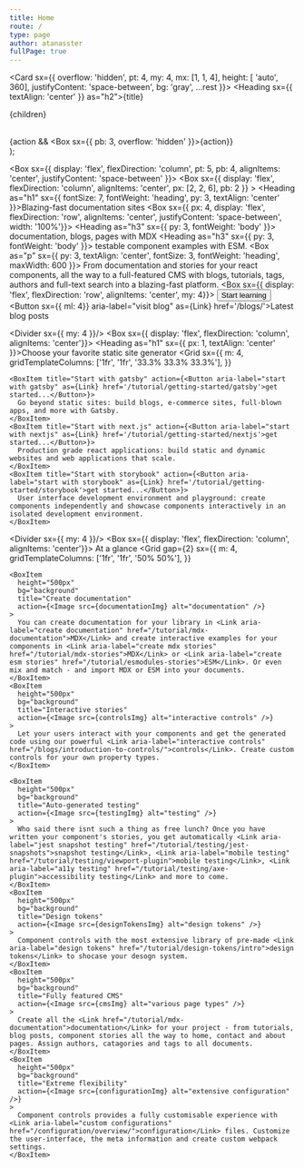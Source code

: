 ```yaml
---
title: Home
route: /
type: page
author: atanasster
fullPage: true
---
```



  <Card sx={{ overflow: 'hidden', pt: 4, my: 4, mx: [1, 1, 4], height: [ 'auto', 360], justifyContent: 'space-between', bg: 'gray', ...rest }}>
    <Box>
      <Heading sx={{ textAlign: 'center' }} as="h2">{title}</Heading>
      <p>{children}</p>
    </Box>  
    {action && <Box sx={{ pb: 3, overflow: 'hidden' }}>{action}</Box>}
  </Card>  
);

<Box sx={{ display: 'flex', flexDirection: 'column', pt: 5, pb: 4, alignItems: 'center', justifyContent: 'space-between' }}>
  <Box sx={{ display: 'flex', flexDirection: 'column', alignItems: 'center',  px: [2, 2, 6], pb: 2 }} >
    <Heading as="h1" sx={{ fontSize: 7, fontWeight: 'heading', py: 3, textAlign: 'center' }}>Blazing-fast documentation sites</Heading>
    <Box sx={{ px: 4, display: 'flex', flexDirection: 'row', alignItems: 'center', justifyContent: 'space-between', width: '100%'}}>
      <Heading  as="h3" sx={{ py: 3, fontWeight: 'body' }}>
        documentation, blogs, pages with <Link aria-label="create mdx stories" href="/tutorial/mdx-stories">MDX</Link>
      </Heading>
      <Heading  as="h3" sx={{ py: 3, fontWeight: 'body' }}>
        testable component examples with <Link aria-label="create esm stories" href="/tutorial/esmodules-stories">ESM</Link>.
      </Heading>
    </Box>
    <Box as="p" sx={{ py: 3, textAlign: 'center', fontSize: 3, fontWeight: 'heading', maxWidth: 600 }}>
      From <Link aria-label="create documents" href="/tutorial/reference/document">documentation</Link> and <Link aria-label="create stories" href="/tutorial/reference/story">stories</Link> for your react components, all the way to a full-featured CMS with blogs, tutorials, tags, authors and full-text search into a blazing-fast platform.
    </Box>
  </Box>
  <Box sx={{ display: 'flex', flexDirection: 'row', alignItems: 'center', my: 4}}>
    <Button variant="rimary" aria-label="visit tutorial" as={Link} href='/tutorial/'>Start learning</Button>
    <Button sx={{ ml: 4}} aria-label="visit blog" as={Link} href='/blogs/'>Latest blog posts</Button>
  </Box>  
</Box>  


<Divider sx={{ my: 4 }}/>
<Box sx={{ display: 'flex', flexDirection: 'column', alignItems: 'center'}}>
  <Heading as="h1" sx={{ px: 1, textAlign: 'center' }}>Choose your favorite <Link aria-label="gatsby vs nextjs vs storybook" href="/blogs/gatsby-vs-nextjs-vs-storybook">static site generator</Link></Heading>
  <Grid
    sx={{
      m: 4,
      gridTemplateColumns: ['1fr', '1fr', '33.3% 33.3% 33.3%'],
    }}
  >
    <BoxItem title="Start with gatsby" action={<Button aria-label="start with gatsby" as={Link} href='/tutorial/getting-started/gatsby'>get started...</Button>}>
      Go beyond static sites: build blogs, e-commerce sites, full-blown apps, and more with Gatsby.
    </BoxItem>
    <BoxItem title="Start with next.js" action={<Button aria-label="start with nextjs" as={Link} href='/tutorial/getting-started/nextjs'>get started...</Button>}>
      Production grade react applications: build static and dynamic websites and web applications that scale.
    </BoxItem>
    <BoxItem title="Start with storybook" action={<Button aria-label="start with storybook" as={Link} href='/tutorial/getting-started/storybook'>get started...</Button>}>
      User interface development environment and playground: create components independently and showcase components interactively in an isolated development environment.
    </BoxItem>
  </Grid>
</Box>  

<Divider sx={{ my: 4 }}/>
<Box sx={{ display: 'flex', flexDirection: 'column', alignItems: 'center'}}>
  <Heading as="h1">At a glance</Heading>
  <Grid
    gap={2}
    sx={{
      m: 4,
      gridTemplateColumns: ['1fr', '1fr', '50% 50%'],
    }}
  >
    <BoxItem
      height="500px"
      bg="background"
      title="Create documentation"
      action={<Image src={documentationImg} alt="documentation" />}
    >
      You can create documentation for your library in <Link aria-label="create documentation" href="/tutorial/mdx-documentation">MDX</Link> and create interactive examples for your components in <Link aria-label="create mdx stories" href="/tutorial/mdx-stories">MDX</Link> or <Link aria-label="create esm stories" href="/tutorial/esmodules-stories">ESM</Link>. Or even mix and match - and import MDX or ESM into your documents. 
    </BoxItem>
    <BoxItem
      height="500px"
      bg="background"
      title="Interactive stories"
      action={<Image src={controlsImg} alt="interactive controls" />}
    >
      Let your users interact with your components and get the generated code using our powerful <Link aria-label="interactive controls" href="/blogs/introduction-to-controls/">controls</Link>. Create custom controls for your own property types.
    </BoxItem>
    
    <BoxItem
      height="500px"
      bg="background"
      title="Auto-generated testing"
      action={<Image src={testingImg} alt="testing" />}
    >
      Who said there isnt such a thing as free lunch? Once you have written your component's stories, you get automatically <Link aria-label="jest snapshot testing" href="/tutorial/testing/jest-snapshots">snapshot testing</Link>, <Link aria-label="mobile testing" href="/tutorial/testing/viewport-plugin">mobile testing</Link>, <Link aria-label="a11y testing" href="/tutorial/testing/axe-plugin">accessibility testing</Link> and more to come.
    </BoxItem>
    <BoxItem
      height="500px"
      bg="background"
      title="Design tokens"
      action={<Image src={designTokensImg} alt="design tokens" />}
    >
      Component controls with the most extensive library of pre-made <Link aria-label="design tokens" href="/tutorial/design-tokens/intro">design tokens</Link> to shocase your desogn system.      
    </BoxItem>
    <BoxItem
      height="500px"
      bg="background"
      title="Fully featured CMS"
      action={<Image src={cmsImg} alt="various page types" />}
    >
      Create all the <Link href="/tutorial/mdx-documentation">documentation</Link> for your project - from tutorials, blog posts, component stories all the way to home, contact and about pages. Assign authors, catagories and tags to all documents.
    </BoxItem>
    <BoxItem
      height="500px"
      bg="background"
      title="Extreme flexibility"
      action={<Image src={configurationImg} alt="extensive configuration" />}
    >
      Component controls provides a fully customisable experience with <Link aria-label="custom configurations" href="/configuration/overview/">configuration</Link> files. Customize the user-interface, the meta information and create custom webpack settings.      
    </BoxItem>
  </Grid>
</Box>  
